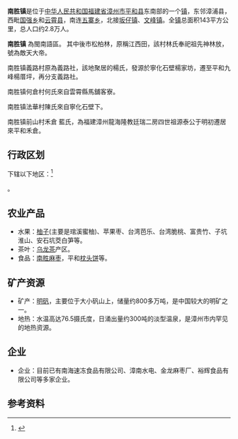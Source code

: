 {{中国乡级行政区
| 行政区全称 = 南胜镇
| 景观照片文件名 = Kangcuo Viliage.jpg
| 景观照片描述 = 南胜镇糠厝村克拉克瓷遗址公园
| 汉语拼音 =
| 上级行政区 = [[福建省|福建省]][[平和县|平和县]]
| 行政区类别 = [[镇|镇]]
| 行政区划代码 = 350628103
| 地理坐标 = {{coord|24.2302|N|117.355|E|display=inline,title|scale:30000_region:CN}}
| 总面积 = 
| 户籍人口 =
| 户籍人口年份 =
| 常住人口 = 
| 人口密度 =
| 常住人口年份 = 
| 领导人职务1 =
| 领导人姓名1 =
| 领导人职务2 =
| 领导人姓名2 =
| 行政区划 = 1个居委会，11个村委会
| 官方网站 =
| 政府驻地 = 
| 邮政编码 = 
| 毗邻行政区 = 
| 位置图文件名 = 
| 位置图描述 = 
}}
'''南胜镇'''是位于[[中华人民共和国|中华人民共和国]][[福建省|福建省]][[漳州市|漳州市]][[平和县|平和县]]东南部的一个[[镇|镇]]，东邻漳浦县，西毗[[国强乡|国强乡]]和[[云霄县|云霄县]]，南连[[五寨乡|五寨乡]]，北接[[坂仔镇|坂仔镇]]、[[文峰镇|文峰镇]]。全[[镇|镇]]总面积143平方公里，总人口约2.8万人。

'''南胜镇''' 為閩南語區。
其中後市松柏林，原稱江西田，該村林氏奉祀祖先神林放，號為敵天大帝。

南胜镇義路村原為義路社，該地聚居的楊氏，發源於寧化石壁楊家坊，遷至平和九峰楊厝坪，再分支義路社。

南胜镇何倉村何氏來自雲霄縣馬舖客寮。

南胜镇法華村陳氏來自寧化石壁下。

南胜镇前山村禾倉 藍氏，為福建漳州龍海隆教廷瑞二房四世祖源泰公于明初遷居來平和禾倉。

== 行政区划 ==

下辖以下地区：<ref>{{PRC admin/ref sgc|35/06/28/103/000}}</ref>

{{PRC admin/children|35/06/28/103/000}}。

==农业产品==
*水果：[[柚子|柚子]](主要是琯溪蜜柚)、苹果枣、台湾芭乐、台湾脆桃、富贵竹、子坑淮山、安石坑茭白笋等。
*茶叶：[[乌龙茶|乌龙茶]]产区。
*食品：[[南胜麻枣|南胜麻枣]]，平和[[枕头饼|枕头饼]]等。

==矿产资源==
*矿产：[[明矾|明矾]]，主要位于大小矾山上，储量约800多万吨，是中国较大的明矿之一。
*地热：水温高达76.5摄氏度，日涌出量约300吨的淡型温泉，是漳州市内罕见的地热资源。

==企业==
*企业：目前已有南海速冻食品有限公司、漳南水电、金龙麻枣厂、裕辉食品有限公司等多家企业。

== 参考资料 ==
{{reflist}}

{{PRC admin/navcat|35/06/28/103/000}}